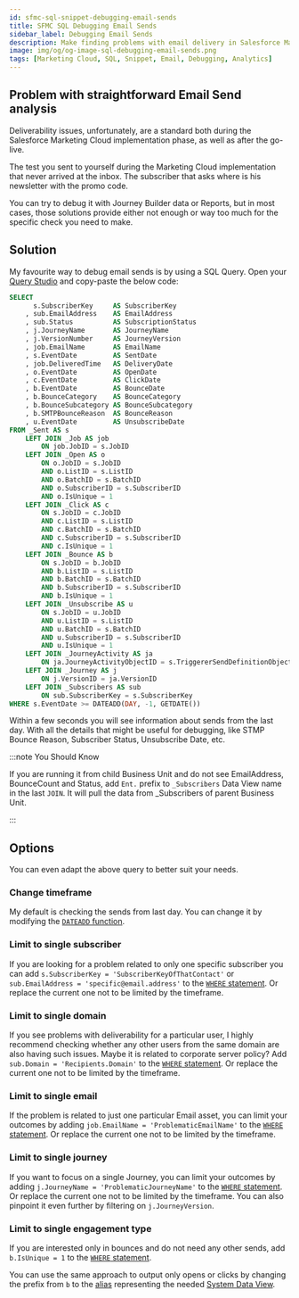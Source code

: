 ```yaml
---
id: sfmc-sql-snippet-debugging-email-sends
title: SFMC SQL Debugging Email Sends
sidebar_label: Debugging Email Sends
description: Make finding problems with email delivery in Salesforce Marketing Cloud great again. SQL with Query Studio to the rescue.
image: img/og/og-image-sql-debugging-email-sends.png
tags: [Marketing Cloud, SQL, Snippet, Email, Debugging, Analytics]
---
```



<LeadText content='Make finding problems with email delivery in Salesforce Marketing Cloud great again. SQL with the Query Studio to the rescue.' />

## Problem with straightforward Email Send analysis

Deliverability issues, unfortunately, are a standard both during the Salesforce Marketing Cloud implementation phase, as well as after the go-live.

The test you sent to yourself during the Marketing Cloud implementation that never arrived at the inbox. The subscriber that asks where is his newsletter with the promo code.

You can try to debug it with Journey Builder data or Reports, but in most cases, those solutions provide either not enough or way too much for the specific check you need to make.

## Solution

My favourite way to debug email sends is by using a SQL Query. Open your [Query Studio](./sfmc-sql-basics.mdx#query-studio) and copy-paste the below code:

```sql
SELECT
      s.SubscriberKey     AS SubscriberKey
    , sub.EmailAddress    AS EmailAddress
    , sub.Status          AS SubscriptionStatus
    , j.JourneyName       AS JourneyName
    , j.VersionNumber     AS JourneyVersion
    , job.EmailName       AS EmailName
    , s.EventDate         AS SentDate
    , job.DeliveredTime   AS DeliveryDate
    , o.EventDate         AS OpenDate
    , c.EventDate         AS ClickDate
    , b.EventDate         AS BounceDate
    , b.BounceCategory    AS BounceCategory
    , b.BounceSubcategory AS BounceSubcategory
    , b.SMTPBounceReason  AS BounceReason
    , u.EventDate         AS UnsubscribeDate
FROM _Sent AS s
    LEFT JOIN _Job AS job
        ON job.JobID = s.JobID
    LEFT JOIN _Open AS o
        ON o.JobID = s.JobID
        AND o.ListID = s.ListID
        AND o.BatchID = s.BatchID
        AND o.SubscriberID = s.SubscriberID
        AND o.IsUnique = 1
    LEFT JOIN _Click AS c
        ON s.JobID = c.JobID
        AND c.ListID = s.ListID
        AND c.BatchID = s.BatchID
        AND c.SubscriberID = s.SubscriberID
        AND c.IsUnique = 1
    LEFT JOIN _Bounce AS b
        ON s.JobID = b.JobID
        AND b.ListID = s.ListID
        AND b.BatchID = s.BatchID
        AND b.SubscriberID = s.SubscriberID
        AND b.IsUnique = 1
    LEFT JOIN _Unsubscribe AS u
        ON s.JobID = u.JobID
        AND u.ListID = s.ListID
        AND u.BatchID = s.BatchID
        AND u.SubscriberID = s.SubscriberID
        AND u.IsUnique = 1
    LEFT JOIN _JourneyActivity AS ja
        ON ja.JourneyActivityObjectID = s.TriggererSendDefinitionObjectID
    LEFT JOIN _Journey AS j
        ON j.VersionID = ja.VersionID
    LEFT JOIN _Subscribers AS sub
        ON sub.SubscriberKey = s.SubscriberKey
WHERE s.EventDate >= DATEADD(DAY, -1, GETDATE())
```

Within a few seconds you will see information about sends from the last day. With all the details that might be useful for debugging, like STMP Bounce Reason, Subscriber Status, Unsubscribe Date, etc.

:::note You Should Know

If you are running it from child Business Unit and do not see EmailAddress, BounceCount and Status, add `Ent.` prefix to `_Subscribers` Data View name in the last `JOIN`. It will pull the data from _Subscribers of parent Business Unit.

:::

## Options

You can even adapt the above query to better suit your needs.

### Change timeframe

My default is checking the sends from last day. You can change it by modifying the [`DATEADD` function](./sfmc-sql-date-functions.mdx#dateadd).

### Limit to single subscriber

If you are looking for a problem related to only one specific subscriber you can add `s.SubscriberKey = 'SubscriberKeyOfThatContact'` or `sub.EmailAddress = 'specific@email.address'` to the [`WHERE` statement](./sfmc-sql-where.mdx#logical-operators). Or replace the current one not to be limited by the timeframe.

### Limit to single domain

If you see problems with deliverability for a particular user, I highly recommend checking whether any other users from the same domain are also having such issues. Maybe it is related to corporate server policy? Add `sub.Domain = 'Recipients.Domain'` to the [`WHERE` statement](./sfmc-sql-where.mdx#logical-operators). Or replace the current one not to be limited by the timeframe.

### Limit to single email

If the problem is related to just one particular Email asset, you can limit your outcomes by adding `job.EmailName = 'ProblematicEmailName'` to the [`WHERE` statement](./sfmc-sql-where.mdx#logical-operators). Or replace the current one not to be limited by the timeframe.

### Limit to single journey

If you want to focus on a single Journey, you can limit your outcomes by adding `j.JourneyName = 'ProblematicJourneyName'` to the [`WHERE` statement](./sfmc-sql-where.mdx#logical-operators). Or replace the current one not to be limited by the timeframe. You can also pinpoint it even further by filtering on `j.JourneyVersion`.

### Limit to single engagement type

If you are interested only in bounces and do not need any other sends, add `b.IsUnique = 1` to the [`WHERE` statement](./sfmc-sql-where.mdx#logical-operators).

You can use the same approach to output only opens or clicks by changing the prefix from `b` to the [alias](./sfmc-sql-join.mdx#table-name-prefix) representing the needed [System Data View](../config/sfmc-config-system-data-views.mdx).
